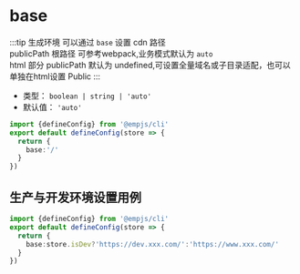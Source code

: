 # base
:::tip
生成环境 可以通过 `base` 设置 cdn 路径  
publicPath 根路径 可参考webpack,业务模式默认为 `auto`   
html 部分 publicPath 默认为 undefined,可设置全量域名或子目录适配，也可以单独在html设置 Public
:::

+ 类型： `boolean | string | 'auto'`
+ 默认值： `'auto'`

```ts title="emp-config.js"
import {defineConfig} from '@empjs/cli'
export default defineConfig(store => {
  return {
    base:'/'
  }
})
```

## 生产与开发环境设置用例
```ts title="emp-config.js"
import {defineConfig} from '@empjs/cli'
export default defineConfig(store => {
  return {
    base:store.isDev?'https://dev.xxx.com/':'https://www.xxx.com/'
  }
})
```